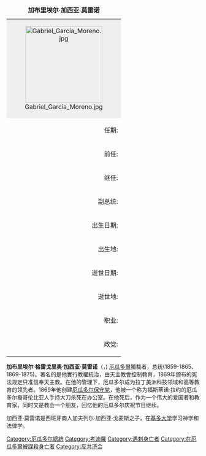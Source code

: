 {{Unreferenced|time=2011-12-12T14:15:02+00:00 }}
{| border="1" cellpadding="2" width=255 cellspacing="0" align="right" style="margin: 0 0 1em 1em; text-align:left; border-collapse:collapse; border:1px gray solid; font-size:95%; background:#f9f9f9"
|+ '''加布里埃尔·加西亚·莫雷诺'''
|-
| style="background:#efefef" align="center" colspan=2 |
[[File:Gabriel_García_Moreno.jpg|200px]]
|-
!align=right|任期:
|1859年9月17日—1865年8月31日<br>1869年8月10日—1875年8月6日
|-
!align=right|前任:
|[[赫罗尼莫·卡里翁|赫罗尼莫·卡里翁]]<br>[[曼努埃尔·德·阿斯卡苏比|曼努埃尔·德·阿斯卡苏比]]
|-
!align=right|继任:
|[[拉斐尔·卡瓦哈尔|拉斐尔·卡瓦哈尔]](代理) <br>[[弗朗西斯科·莱昂·佛朗哥|弗朗西斯科·莱昂·佛朗哥]](代理)
|-
!align=right|副总统:
|无
|-
!align=right|出生日期:
|1821年12月24日
|-
!align=right|出生地:
|[[瓜亚基尔|瓜亚基尔]]
|-
!align=right|逝世日期:
|1875年8月6日
|-
!align=right|逝世地:
|
|-
!align=right|职业:
|
|-
!align=right|政党:
|[[厄瓜多尔保守党|厄瓜多尔保守党]]
|}
'''加布里埃尔·格雷戈里奥·加西亚·莫雷诺'''（'''{{lang-es|Gabriel Gregorio García Moreno}}'''，{{bd|1821年|12月24日|1875年|8月6日|catIdx=García Moreno, Gabriel}}) [[厄瓜多爾|厄瓜多爾]]獨裁者，总统(1859-1865、1869-1875)。著名的是他實行教權統治，由天主教會控制教育，1869年颁布的宪法规定只准信奉天主教。在他的管理下，厄瓜多尔成为拉丁美洲科技领域和高等教育的领先者。1869年他创建[[厄瓜多尔保守党|厄瓜多尔保守党]]，他被一个称为福斯蒂诺·拉约的厄瓜多尔裔哥伦比亚人手持大刀杀死在办公室。在他死后，作为一个伟大的爱国者和教育家，同时又是教会一个朋友，回忆他的厄瓜多尔庆祝节日继续。

加西亚·莫雷诺是西班牙商人加夫列尔·加西亚·戈麦斯之子，在[[基多大学|基多大学]]学习神学和法律学。

{{start box}}
{{succession box | [[赫罗尼莫·卡里翁|赫罗尼莫·卡里翁]]| [[曼努埃尔·德·阿斯卡苏比|曼努埃尔·德·阿斯卡苏比]]|[[厄瓜多尔总统|厄瓜多尔总统]]|1859年—1865年}}
{{succession box | [[拉斐尔·卡瓦哈尔|拉斐尔·卡瓦哈尔]]| [[弗朗西斯科·莱昂·佛朗哥|弗朗西斯科·莱昂·佛朗哥]]|[[厄瓜多尔总统|厄瓜多尔总统]]|1869年—1875年}}
{{end box}}
{{Commons category|Gabriel García Moreno|position=left}}
{{Authority control}}

{{DEFAULTSORT:García Moreno, Gabriel}}
[[Category:厄瓜多尔總統|Category:厄瓜多尔總統]]
[[Category:考迪羅|Category:考迪羅]]
[[Category:遇刺身亡者|Category:遇刺身亡者]]
[[Category:在厄瓜多爾被謀殺身亡者|Category:在厄瓜多爾被謀殺身亡者]]
[[Category:反共济会|Category:反共济会]]


{{美洲政治人物小作品}}
